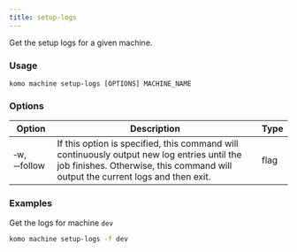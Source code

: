 ```yaml
---
title: setup-logs
---
```


Get the setup logs for a given machine.

### Usage

`komo machine setup-logs [OPTIONS] MACHINE_NAME`

### Options

| Option                            | Description                                                                                                                                                                    | Type |
| --------------------------------- | ------------------------------------------------------------------------------------------------------------------------------------------------------------------------------ | ---- |
| &#x2011;w, &#x2011;&#x2011;follow | If this option is specified, this command will continuously output new log entries until the job finishes. Otherwise, this command will output the current logs and then exit. | flag |

### Examples

Get the logs for machine `dev`

```bash
komo machine setup-logs -f dev
```
